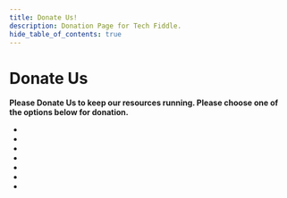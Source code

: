 ```yaml
---
title: Donate Us!
description: Donation Page for Tech Fiddle.
hide_table_of_contents: true
---
```



# Donate Us

**Please Donate Us to keep our resources running. Please choose one of the options below for donation.**

<!-- |                                                       Razorpay                                                        |                                                        Liberapay                                                         |                                                           GitHub Sponsors                                                            |                                                           OpenCollective                                                            |                                                       PayPal                                                        |
| :-------------------------------------------------------------------------------------------------------------------: | :----------------------------------------------------------------------------------------------------------------------: | :----------------------------------------------------------------------------------------------------------------------------------: | :---------------------------------------------------------------------------------------------------------------------------------: | :-----------------------------------------------------------------------------------------------------------------: | -->

- <Microlink url='https://ko-fi.com/techfiddle' />
- <Microlink url='https://rzp.io/l/CLDonations' />
- <Microlink url='https://liberapay.com/complabs' />
- <Microlink url='https://github.com/sponsors/RudraSen2/' />
- <Microlink url='https://opencollective.com/comp-labs' />
- <Microlink url='https://paypal.me/complabs28' />
- <Microlink url='https://www.buymeacoffee.com/techfiddle' />